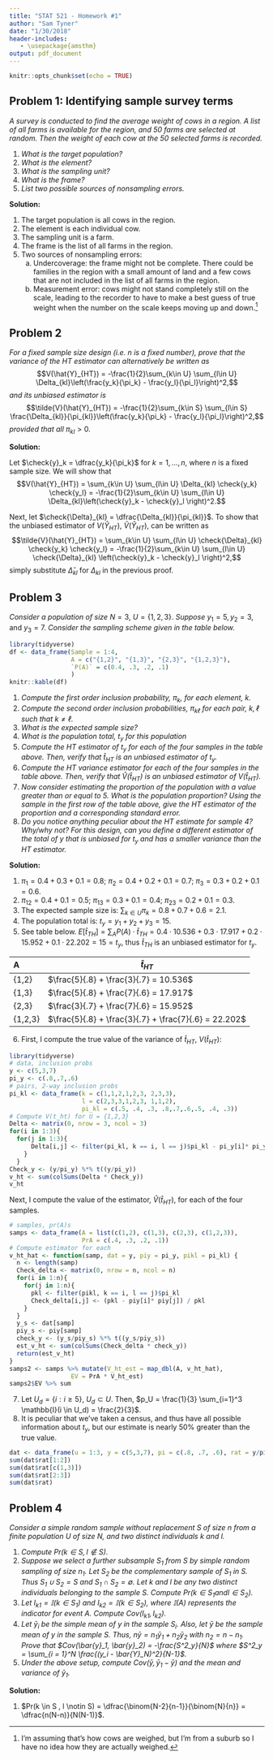 ```yaml
---
title: "STAT 521 - Homework #1"
author: "Sam Tyner"
date: "1/30/2018"
header-includes:
   - \usepackage{amsthm}
output: pdf_document
---
```


```r
knitr::opts_chunk$set(echo = TRUE)
```

## Problem 1: Identifying sample survey terms

*A survey is conducted to find the average weight of cows in a region. A list of all farms is available for the region, and 50 farms are selected at random. Then the weight of each cow at the 50 selected farms is recorded.*

1. *What is the target population?* 
2. *What is the element?*
3. *What is the sampling unit?*
4. *What is the frame?*
5. *List two possible sources of nonsampling errors.*

**Solution:**

1. The target population is all cows in the region.
2. The element is each individual cow. 
3. The sampling unit is a farm.
4. The frame is the list of all farms in the region.
5. Two sources of nonsampling errors: 
    a. Undercoverage: the frame might not be complete. There could be families in the region with a small amount of land and a few cows that are not included in the list of all farms in the region.
    b. Measurement error: cows might not stand completely still on the scale, leading to the recorder to have to make a best guess of true weight when the number on the scale keeps moving up and down.^[I'm assuming that's how cows are weighed, but I'm from a suburb so I have no idea how they are actually weighed.]
    
## Problem 2    

*For a fixed sample size design (i.e. n is a fixed number), prove that the variance of the HT estimator can alternatively be written as* 
$$V(\hat{Y}_{HT}) = -\frac{1}{2}\sum_{k\in U} \sum_{l\in U} \Delta_{kl}\left(\frac{y_k}{\pi_k} - \frac{y_l}{\pi_l}\right)^2,$$
*and its unbiased estimator is* 
$$\tilde{V}(\hat{Y}_{HT}) = -\frac{1}{2}\sum_{k\in S} \sum_{l\in S} \frac{\Delta_{kl}}{\pi_{kl}}\left(\frac{y_k}{\pi_k} - \frac{y_l}{\pi_l}\right)^2,$$
*provided that all* $\pi_{kl} > 0$. 

**Solution:**

Let $\check{y}_k = \dfrac{y_k}{\pi_k}$ for $k = 1, \dots , n$, where $n$ is a fixed sample size. We will show that
$$V(\hat{Y}_{HT}) = \sum_{k\in U} \sum_{l\in U} \Delta_{kl} \check{y_k} \check{y_l} =  -\frac{1}{2}\sum_{k\in U} \sum_{l\in U} \Delta_{kl}\left(\check{y}_k - \check{y}_l \right)^2.$$ 

\begin{proof}
  \begin{align}
  V(\hat{Y}_{HT}) & =  -\frac{1}{2}\sum_{k\in U} \sum_{l\in U} \Delta_{kl}\left(\check{y}_k - \check{y}_l \right)^2 \\
    & = -\frac{1}{2}\sum_{k\in U} \sum_{l\in U} \Delta_{kl}\left(\check{y}^2_k -2 \check{y}_k\check{y}_l+ \check{y}_l^2 \right) \\
    & = -\frac{1}{2}\sum_{k\in U} \sum_{l\in U} \Delta_{kl}\check{y}_k^2 +
    \frac{1}{2}\sum_{k\in U} \sum_{l\in U} \Delta_{kl} 2\check{y}_k\check{y}_l - \frac{1}{2}\sum_{k\in U} \sum_{l\in U} \Delta_{kl} \check{y}^2_l \\
    & = \sum_{k\in U} \sum_{l\in U} \Delta_{kl} \check{y}_k\check{y}_l - \sum_{k\in U} \sum_{l\in U} \Delta_{kl}\check{y}_k^2
  \end{align}
We will now show that the second term above, $\sum\limits_{k\in U} \sum\limits_{l\in U} \Delta_{kl}\check{y}_k^2$, is equal to 0, and thus the proof is complete. 
  \begin{align}
  \sum_{k\in U} \sum_{l\in U} \Delta_{kl}\check{y}_k^2 & = \sum_{k \in U} \check{y}_k^2 \sum_{l \in U} \Delta_{kl}\\
    & = \sum_{k \in U} \check{y}_k^2 \sum_{l \in U} (\pi_{kl} - \pi_k \pi_l) \\ 
    & = \sum_{k \in U} \check{y}_k^2 \left[ \sum_{l \in U} \pi_{kl} - \sum_{l \in U} \pi_{k}\pi_l \right] \\
    & = \sum_{k \in U} \check{y}_k^2 \left[ \sum_{l \in U} \pi_{kl} - \pi_{k}\sum_{l \in U} \pi_l \right] \\ 
    & = \sum_{k \in U} \check{y}_k^2 \left[ \sum_{l \in U, k\neq l} \pi_{kl} + \pi_{kk} - \pi_{k} n \right] \quad (\textit{$n$ fixed, definition of $E[n_s]$}) \\
    & = \sum_{k \in U} \check{y}_k^2 \left[ \pi_k n - \pi_k + \pi_{k} - \pi_{k} n \right] \quad (\textit{definition $\pi_{kk}$, result 2.6.2 in SSW}) \\
    & = 0.
  \end{align}
\end{proof}

Next, let $\check{\Delta}_{kl} = \dfrac{\Delta_{kl}}{\pi_{kl}}$. To show that the unbiased estimator of $V(\hat{Y}_{HT})$, $\tilde{V}(\hat{Y}_{HT})$, can be written as 
$$\tilde{V}(\hat{Y}_{HT}) = \sum_{k\in U} \sum_{l\in U} \check{\Delta}_{kl}  \check{y_k} \check{y_l} =  -\frac{1}{2}\sum_{k\in U} \sum_{l\in U} \check{\Delta}_{kl} \left(\check{y}_k - \check{y}_l \right)^2,$$
simply substitute $\check{\Delta}_{kl}$ for $\Delta_{kl}$ in the previous proof. 

## Problem 3

*Consider a population of size* $N = 3$, $U = \{1, 2, 3\}$. *Suppose* $y_1 = 5, y_2 = 3$, and $y_3 = 7$. *Consider the sampling scheme given in the table below.*

```r
library(tidyverse)
df <- data_frame(Sample = 1:4, 
                 A = c("{1,2}", "{1,3}", "{2,3}", "{1,2,3}"),
                 `P(A)` = c(0.4, .3, .2, .1)
                 )
knitr::kable(df)
```

1. *Compute the first order inclusion probability, $\pi_k$, for each element, $k$.*
2. *Compute the second order inclusion probabilities, $\pi_{k\ell}$ for each pair, $k,\ell$ such that $k \neq \ell$.*
3. *What is the expected sample size?*
4. *What is the population total, $t_y$ for this population*
5. *Compute the HT estimator of $t_y$ for each of the four samples in the table above. Then, verify that $\hat{t}_{HT}$ is an unbiased estimator of $t_y$.*
6. *Compute the HT variance estimator for each of the four samples in the table above. Then, verify that $\hat{V}(\hat{t}_{HT})$ is an unbiased estimator of $V(\hat{t}_{HT})$.*
7. *Now consider estimating the proportion of the population with a value greater than or equal to 5. What is the population proportion? Using the sample in the first row of the table above, give the $HT$ estimator of the proportion and a corresponding standard error.*
8. *Do you notice anything peculiar about the HT estimate for sample 4? Why/why not? For this design, can you define a different estimator of the total of $y$ that is unbiased for $t_y$ and has a smaller variance than the $HT$ estimator.*

**Solution:**

1. $\pi_1 = 0.4 + 0.3 + 0.1 = 0.8$; $\pi_2 = 0.4 + 0.2 + 0.1 = 0.7$; $\pi_3 = 0.3 + 0.2 + 0.1 = 0.6$.
2. $\pi_{12} = 0.4 + 0.1 = 0.5;$ $\pi_{13} = 0.3 + 0.1 = 0.4$; $\pi_{23} = 0.2 + 0.1 = 0.3$.
3. The expected sample size is: $\sum_{k \in U} \pi_k = 0.8+0.7+0.6 = 2.1$.
4. The population total is: $t_y = y_1 + y_2 + y_3 = 15$. 
5. See table below. 
$E[\hat{t}_{TH}] = \sum_{A} P(A)\cdot \hat{t}_{TH} = 0.4 \cdot 10.536 + 0.3 \cdot 17.917 + 0.2 \cdot 15.952 + 0.1 \cdot 22.202 = 15 = t_y$, thus $\hat{t}_{TH}$ is an unbiased estimator for $t_y$. 

A | $\hat{t}_{HT}$ | 
:-|----------------|
{1,2}| $\frac{5}{.8} + \frac{3}{.7} = 10.536$ | 
{1,3}| $\frac{5}{.8} + \frac{7}{.6} = 17.917$ | 
{2,3}| $\frac{3}{.7} + \frac{7}{.6} = 15.952$ |
{1,2,3}| $\frac{5}{.8} + \frac{3}{.7} + \frac{7}{.6} = 22.202$ |

6. First, I compute the true value of the variance of $\hat{t}_{HT}$, $V(\hat{t}_{HT})$:
```r
library(tidyverse)
# data, inclusion probs
y <- c(5,3,7)
pi_y <- c(.8,.7,.6)
# pairs, 2-way inclusion probs
pi_kl <- data_frame(k = c(1,1,2,1,2,3, 2,3,3), 
                    l = c(2,3,3,1,2,3, 1,1,2), 
                    pi_kl = c(.5, .4, .3, .8,.7,.6,.5, .4, .3))
# Compute V(t_ht) for U = {1,2,3}
Delta <- matrix(0, nrow = 3, ncol = 3)
for(i in 1:3){
  for(j in 1:3){
      Delta[i,j] <- filter(pi_kl, k == i, l == j)$pi_kl - pi_y[i]* pi_y[j]
    }
  }
Check_y <- (y/pi_y) %*% t((y/pi_y))
v_ht <- sum(colSums(Delta * Check_y))
v_ht
```
Next, I compute the value of the estimator, $\hat{V}(\hat{t}_{HT})$, for each of the four samples. 
```r
# samples, pr(A)s
samps <- data_frame(A = list(c(1,2), c(1,3), c(2,3), c(1,2,3)), 
                    PrA = c(.4, .3, .2, .1))
# Compute estimator for each 
v_ht_hat <- function(samp, dat = y, piy = pi_y, pikl = pi_kl) {
  n <- length(samp)
  Check_delta <- matrix(0, nrow = n, ncol = n)
  for(i in 1:n){
    for(j in 1:n){
      pkl <- filter(pikl, k == i, l == j)$pi_kl
      Check_delta[i,j] <- (pkl - piy[i]* piy[j]) / pkl
    }
  }
  y_s <- dat[samp]
  piy_s <- piy[samp] 
  check_y <- (y_s/piy_s) %*% t((y_s/piy_s))
  est_v_ht <- sum(colSums(Check_delta * check_y))
  return(est_v_ht)
}
samps2 <- samps %>% mutate(V_ht_est = map_dbl(A, v_ht_hat), 
                 EV = PrA * V_ht_est)
samps2$EV %>% sum
```

7. Let $U_d = \{i : i \geq 5\}$, $U_d \subset U$. Then, $p_U = \frac{1}{3} \sum_{i=1}^3 \mathbb{I}(i \in U_d) = \frac{2}{3}$.  
8. It is peculiar that we've taken a census, and thus have all possible information about $t_y$, but our estimate is nearly 50% greater than the true value.  

```r
dat <- data_frame(u = 1:3, y = c(5,3,7), pi = c(.8, .7, .6), rat = y/pi)
sum(dat$rat[1:2])
sum(dat$rat[c(1,3)])
sum(dat$rat[2:3])
sum(dat$rat)

```

## Problem 4

*Consider a simple random sample without replacement $S$ of size $n$ from a finite population $U$ of size $N$, and two distinct individuals $k$ and $l$.*

1. *Compute $Pr(k \in S , l \notin S)$.*
2. *Suppose we select a further subsample $S_1$ from $S$ by simple random sampling of size $n_1$. Let $S_2$ be the complementary sample of $S_1$ in $S$. Thus $S_1 \cup S_2 = S$ and $S_1 \cap S_2 = \emptyset$. Let $k$ and $l$ be any two distinct individuals belonging to the sample $S$. Compute $Pr(k \in S_1 and l \in S_2)$.*
3. *Let $I_{k1} = \mathbb{I}(k \in S_1)$ and $I_{k2} = \mathbb{I}(k \in S_2)$, where $\mathbb{I}(A)$ represents the indicator for event A. Compute $Cov(I_{k1}, I_{k2}).$*
4. *Let $\bar{y}_i$ be the simple mean of $y$ in the sample $S_i$. Also, let $\bar{y}$ be the sample mean of $y$ in the sample $S$. Thus, $n\bar{y} = n_1\bar{y}_1 + n_2\bar{y}_2$ with $n_2 = n - n_1$. Prove that $Cov(\bar{y}_1, \bar{y}_2) = -\frac{S^2_y}{N}$ where $S^2_y = \sum_{i = 1}^N \frac{(y_i - \bar{Y}_N)^2}{N-1}$. *
5. *Under the above setup, compute $Cov(\bar{y}, \bar{y}_1 - \bar{y})$ and the mean and variance of $\bar{y}_1$.*

**Solution:**

1. $Pr(k \in S , l \notin S) = \dfrac{\binom{N-2}{n-1}}{\binom{N}{n}} = \dfrac{n(N-n)}{N(N-1)}$.